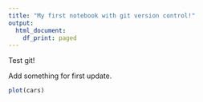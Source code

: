 ```yaml
---
title: "My first notebook with git version control!"
output:
  html_document:
    df_print: paged
---
```


Test git!

Add something for first update.

```r
plot(cars)
```

